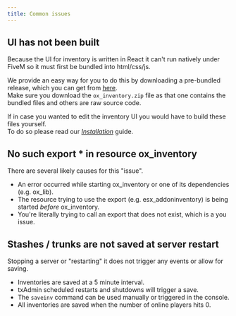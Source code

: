 ```yaml
---
title: Common issues
---
```


## UI has not been built

Because the UI for inventory is written in React it can't run natively under FiveM so it must first be bundled into html/css/js.

We provide an easy way for you to do this by downloading a pre-bundled release, which you can get from [here](https://github.com/overextended/ox_inventory/releases/latest).  
Make sure you download the `ox_inventory.zip` file as that one contains the bundled files and others are raw source code.

If in case you wanted to edit the inventory UI you would have to build these files yourself.  
To do so please read our [_Installation_](../ox_inventory#installation) guide.

## No such export * in resource ox_inventory

There are several likely causes for this "issue".
- An error occurred while starting ox_inventory or one of its dependencies (e.g. ox_lib).
- The resource trying to use the export (e.g. esx_addoninventory) is being started _before_ ox_inventory.
- You're literally trying to call an export that does not exist, which is a you issue.

## Stashes / trunks are not saved at server restart

Stopping a server or "restarting" it does not trigger any events or allow for saving.

- Inventories are saved at a 5 minute interval.
- txAdmin scheduled restarts and shutdowns will trigger a save.
- The `saveinv` command can be used manually or triggered in the console.
- All inventories are saved when the number of online players hits 0.
